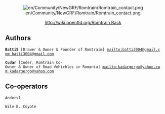 <center>[[File:en/Community/NewGRF/Romtrain/Romtrain contact.png]]</center>

<center>[[http://wiki.openttd.org/Romtrain Back]]</center>

==Authors==
 '''Batti5''' [Drawer & Owner & Founder of Romtraim] [[mailto:batti3004@gmail.com batti3004@gmail.com]]

 '''Cudar''' [Coder, Romtrain Co-Owner & Owner of Road Vehichles in Romania] [[mailto:kadargergo@yahoo.com kadargergo@yahoo.com]]

==Co-operators==
 Andersl

 Wile E. Coyote